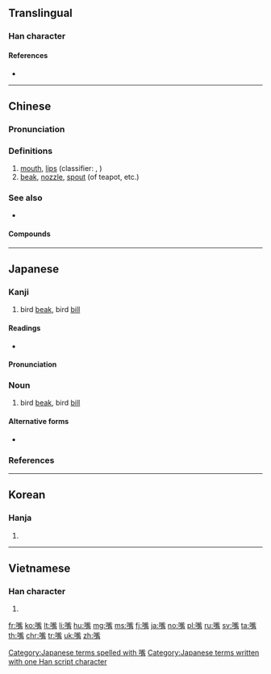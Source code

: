 {{also|咀}}
==Translingual==

===Han character===
{{Han char|rn=30|rad=口|as=13|sn=16|four=61027|canj=RYPB|ids=⿰口觜}}

====References====
* {{Han ref|kx=0207.100|dkj=04256|dj=0430.080|hdz=10689.150|uh=5634|ud=22068|bh=BC4C|bd=48204}}

----

==Chinese==
{{zh-forms}}

===Pronunciation===
{{zh-pron
|m=zuǐ
|ma=y
|c=zeoi2
|h=pfs=choi
|md=
|mn=chhùi
|w=2tsr
|mc=
|oc=y
|cat=n
}}

===Definitions===
{{zh-hanzi}}

# [[mouth]], [[lips]] (classifier: {{zh-l|張}}, {{zh-l|個}})
# [[beak]], [[nozzle]], [[spout]] (of teapot, etc.)

===See also===
* {{zh-l|口}}

====Compounds====
{{der5
|{{zh-l|嘴巴}}
|{{zh-l|嘴笨}}
|{{zh-l|嘴邊}}
|{{zh-l|嘴邊兒}}
|{{zh-l|嘴饞}}
|{{zh-l|嘴唇}}
|{{zh-l|嘴刁}}
|{{zh-l|嘴乖}}
|{{zh-l|嘴尖}}
|{{zh-l|嘴角}}
|{{zh-l|嘴緊}}
|{{zh-l|嘴快}}
|{{zh-l|嘴懶}}
|{{zh-l|嘴臉}}
|{{zh-l|嘴皮子}}
|{{zh-l|嘴貧}}
|{{zh-l|嘴頻}}
|{{zh-l|嘴懃}}
|{{zh-l|嘴軟}}
|{{zh-l|嘴鬆}}
|{{zh-l|嘴碎}}
|{{zh-l|嘴損}}
|{{zh-l|嘴甜}}
|{{zh-l|嘴頭}}
|{{zh-l|嘴頭兒}}
|{{zh-l|嘴穩}}
|{{zh-l|嘴嚴}}
|{{zh-l|嘴硬}}
|{{zh-l|嘴直}}
|{{zh-l|嘴子}}
}}

{{zh-cat|Beginning|Anatomy}}

----

==Japanese==

===Kanji===
{{ja-kanji|grade=|rs=口12}}

# bird [[beak]], bird [[bill]]

====Readings====
* {{ja-readings|goon=[[すい]] (sui), [[し]] (shi)|kanon=[[すい]] (sui), [[し]] (shi)|kun=[[くち]] (kuchi), [[くちばし]] (kuchibashi), [[はし]] (hashi)}}

====Pronunciation====
{{ja-pron|くちばし|acc=h|y=kun|dev=1|acc_ref=NHK}}

===Noun===
{{ja-noun|くちばし}}

# bird [[beak]], bird [[bill]]

====Alternative forms====
* {{l/ja|喙}}

===References===
<references/>

[[Category:Japanese terms spelled with 嘴]]
[[Category:Japanese terms written with one Han script character]]

----

==Korean==

===Hanja===
{{ko-hanja|hangeul=취|mr=ch'wi}}

# {{defn|lang=ko|sort=口12}}

----

==Vietnamese==

===Han character===
{{vi-hantu|[[chủy]], [[chuỷ]]|rs=|sort=口12}}

# {{defn|lang=vi|sort=口12}}

[[fr:嘴]]
[[ko:嘴]]
[[lt:嘴]]
[[li:嘴]]
[[hu:嘴]]
[[mg:嘴]]
[[ms:嘴]]
[[fj:嘴]]
[[ja:嘴]]
[[no:嘴]]
[[pl:嘴]]
[[ru:嘴]]
[[sv:嘴]]
[[ta:嘴]]
[[th:嘴]]
[[chr:嘴]]
[[tr:嘴]]
[[uk:嘴]]
[[zh:嘴]]